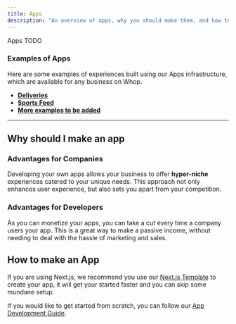```yaml
---
title: Apps
description: "An overview of apps, why you should make them, and how to make them."
---
```


Apps TODO

### Examples of Apps

Here are some examples of experiences built using our Apps infrastructure, which are available for any business on Whop.

- [**Deliveries**](/)
- [**Sports Feed**](/)
- [**More examples to be added**](/)

---

## Why should I make an app

### Advantages for Companies

Developing your own apps allows your business to offer **hyper-niche** experiences catered to your unique needs. This approach not only enhances user experience, but also sets you apart from your competition.

### Advantages for Developers

As you can monetize your apps, you can take a cut every time a company users your app. This is a great way to make a passive income, without needing to deal with the hassle of marketing and sales.

## How to make an App

If you are using Next.js, we recommend you use our [Next.js Template](/apps/next-template) to create your app, it will get your started faster and you can skip some mundane setup.

If you would like to get started from scratch, you can follow our [App Development Guide](/apps/overview).

